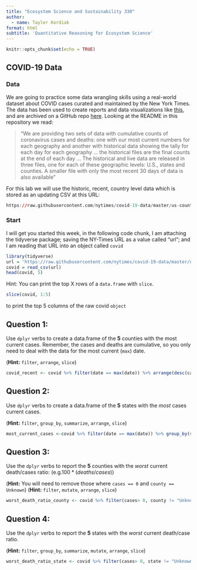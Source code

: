 ```yaml
---
title: "Ecosystem Science and Sustainability 330"
author:
  - name: Tayler Kordiak
format: html
subtitle: 'Quantitative Reasoning for Ecosystem Science'
---
```


```r
knitr::opts_chunk$set(echo = TRUE)
```

## COVID-19 Data

### Data

We are going to practice some data wrangling skills using a real-world dataset about COVID cases curated and maintained by the New York Times. The data has been used to create reports and data visualizations like [this](https://www.nytimes.com/interactive/2020/us/coronavirus-spread.html?referringSource=articleShare), and are archived on a GitHub repo [here](https://github.com/nytimes/covid-19-data). Looking at the README in this repository we read:

> "We are providing two sets of data with cumulative counts of coronavirus cases and deaths: one with our most current numbers for each geography and another with historical data showing the tally for each day for each geography ... the historical files are the final counts at the end of each day ... The historical and live data are released in three files, one for each of these geographic levels: U.S., states and counties. A smaller file with only the most recent 30 days of data is also available"

For this lab we will use the historic, recent, country level data which is stored as an updating CSV at this URL:

```r
https://raw.githubusercontent.com/nytimes/covid-19-data/master/us-counties-recent.csv
```

### Start

I will get you started this week, in the following code chunk, I am attaching the tidyverse package; saving the NY-Times URL as a value called "url"; and I am reading that URL into an object called `covid`

```r
library(tidyverse)
url = 'https://raw.githubusercontent.com/nytimes/covid-19-data/master/us-counties-recent.csv'
covid = read_csv(url)
head(covid, 5)
```

Hint: You can print the top X rows of a `data.frame` with `slice`.

```r
slice(covid, 1:5)
```

to print the top 5 columns of the raw covid `object`

## Question 1:

Use `dplyr` verbs to create a data.frame of the **5** counties with the most current cases. Remember, the cases and deaths are cumulative, so you only need to deal with the data for the most current (`max`) date.

(**Hint:** `filter`, `arrange`, `slice`)

```r
covid_recent <- covid %>% filter(date == max(date)) %>% arrange(desc(cases)) %>% slice(1:5)
```

## Question 2:

Use `dplyr` verbs to create a data.frame of the **5** states with the *most* cases current cases.

(**Hint:** `filter`, `group_by`, `summarize`, `arrange`, `slice`)

```r
most_current_cases <-covid %>% filter(date == max(date)) %>% group_by(state) %>% summarize(total_cases = sum(cases, na.rm = TRUE)) %>% arrange(desc(total_cases)) %>% slice(1:5)
```

## Question 3:

Use the `dplyr` verbs to report the **5** counties with the *worst* current death/cases ratio: (e.g.$100* (deaths/cases)$)

(**Hint:** You will need to remove those where `cases == 0` and `county == Unknown`) (**Hint:** `filter`, `mutate`, `arrange`, `slice`)

```r
worst_death_ratio_county <- covid %>% filter(cases> 0, county != "Unknown") %>% mutate(death_case_ratio = 100 * (deaths / cases)) %>% arrange(desc(death_case_ratio)) %>% slice(1:5)
```

## Question 4:

Use the `dplyr` verbs to report the **5** states with the *worst* current death/case ratio.

(**Hint:** `filter`, `group_by`, `summarize`, `mutate`, `arrange`, `slice`)

```r
worst_death_ratio_state <- covid %>% filter(cases> 0, state != "Unknown") %>% mutate(death_case_ratio = 100 * (deaths / cases)) %>% arrange(desc(death_case_ratio)) %>% slice(1:5)
```
